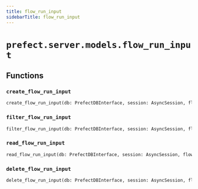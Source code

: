 ```yaml
---
title: flow_run_input
sidebarTitle: flow_run_input
---
```


# `prefect.server.models.flow_run_input`

## Functions

### `create_flow_run_input` <sup><a href="https://github.com/prefecthq/prefect/blob/main/src/prefect/server/models/flow_run_input.py#L12" target="_blank"><Icon icon="github" style="width: 14px; height: 14px;" /></a></sup>

```python
create_flow_run_input(db: PrefectDBInterface, session: AsyncSession, flow_run_input: schemas.core.FlowRunInput) -> schemas.core.FlowRunInput
```

### `filter_flow_run_input` <sup><a href="https://github.com/prefecthq/prefect/blob/main/src/prefect/server/models/flow_run_input.py#L25" target="_blank"><Icon icon="github" style="width: 14px; height: 14px;" /></a></sup>

```python
filter_flow_run_input(db: PrefectDBInterface, session: AsyncSession, flow_run_id: uuid.UUID, prefix: str, limit: int, exclude_keys: List[str]) -> List[schemas.core.FlowRunInput]
```

### `read_flow_run_input` <sup><a href="https://github.com/prefecthq/prefect/blob/main/src/prefect/server/models/flow_run_input.py#L54" target="_blank"><Icon icon="github" style="width: 14px; height: 14px;" /></a></sup>

```python
read_flow_run_input(db: PrefectDBInterface, session: AsyncSession, flow_run_id: uuid.UUID, key: str) -> Optional[schemas.core.FlowRunInput]
```

### `delete_flow_run_input` <sup><a href="https://github.com/prefecthq/prefect/blob/main/src/prefect/server/models/flow_run_input.py#L76" target="_blank"><Icon icon="github" style="width: 14px; height: 14px;" /></a></sup>

```python
delete_flow_run_input(db: PrefectDBInterface, session: AsyncSession, flow_run_id: uuid.UUID, key: str) -> bool
```
